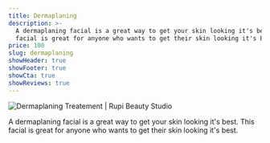 ```yaml
---
title: Dermaplaning
description: >-
  A dermaplaning facial is a great way to get your skin looking it's best. This
  facial is great for anyone who wants to get their skin looking it's best.
price: 100
slug: dermaplaning
showHeader: true
showFooter: true
showCta: true
showReviews: true
---
```


![Dermaplaning Treatement | Rupi Beauty Studio](/uploads/services/dermaplaning.webp 'Dermaplaning Treatement | Rupi Beauty Studio')

A dermaplaning facial is a great way to get your skin looking it's best. This facial is great for anyone who wants to get their skin looking it's best.
